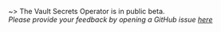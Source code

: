 ~> The Vault Secrets Operator is in public beta. <br />
  *Please provide your feedback by opening a GitHub issue [here](https://github.com/hashicorp/vault-secrets-operator/issues)*
